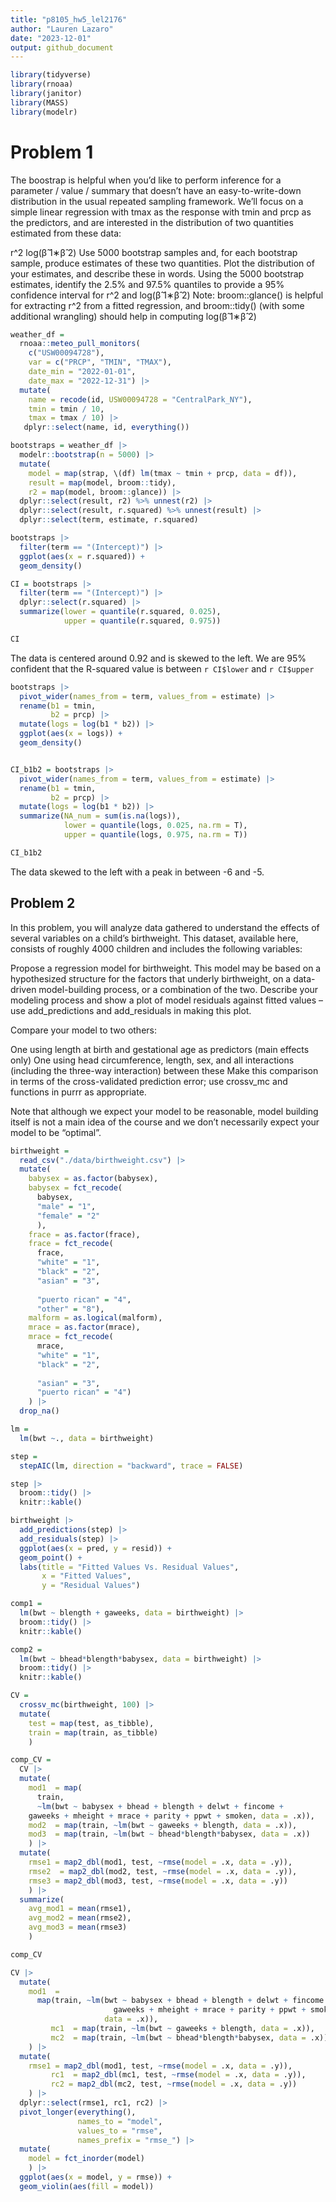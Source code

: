 ```yaml
---
title: "p8105_hw5_lel2176"
author: "Lauren Lazaro"
date: "2023-12-01"
output: github_document
---
```


```r
library(tidyverse)
library(rnoaa)
library(janitor)
library(MASS)
library(modelr)
```


# Problem 1
The boostrap is helpful when you’d like to perform inference for a parameter / value / summary that doesn’t have an easy-to-write-down distribution in the usual repeated sampling framework. We’ll focus on a simple linear regression with tmax as the response with tmin and prcp as the predictors, and are interested in the distribution of two quantities estimated from these data:

r^2
log(β̂ 1∗β̂ 2)
Use 5000 bootstrap samples and, for each bootstrap sample, produce estimates of these two quantities. Plot the distribution of your estimates, and describe these in words. Using the 5000 bootstrap estimates, identify the 2.5% and 97.5% quantiles to provide a 95% confidence interval for r^2
 and log(β̂ 1∗β̂ 2)
Note: broom::glance() is helpful for extracting r^2
 from a fitted regression, and broom::tidy() (with some additional wrangling) should help in computing log(β̂ 1∗β̂ 2)

```r
weather_df = 
  rnoaa::meteo_pull_monitors(
    c("USW00094728"),
    var = c("PRCP", "TMIN", "TMAX"), 
    date_min = "2022-01-01",
    date_max = "2022-12-31") |>
  mutate(
    name = recode(id, USW00094728 = "CentralPark_NY"),
    tmin = tmin / 10,
    tmax = tmax / 10) |>
   dplyr::select(name, id, everything())

bootstraps = weather_df |> 
  modelr::bootstrap(n = 5000) |> 
  mutate(
    model = map(strap, \(df) lm(tmax ~ tmin + prcp, data = df)),
    result = map(model, broom::tidy),
    r2 = map(model, broom::glance)) |> 
  dplyr::select(result, r2) %>% unnest(r2) |> 
  dplyr::select(result, r.squared) %>% unnest(result) |> 
  dplyr::select(term, estimate, r.squared) 

bootstraps |> 
  filter(term == "(Intercept)") |> 
  ggplot(aes(x = r.squared)) +
  geom_density()

CI = bootstraps |> 
  filter(term == "(Intercept)") |> 
  dplyr::select(r.squared) |> 
  summarize(lower = quantile(r.squared, 0.025), 
            upper = quantile(r.squared, 0.975))

CI
```

The data is centered around 0.92 and is skewed to the left. We are 95% confident that the R-squared value is between `r CI$lower` and `r CI$upper`

```r

bootstraps |> 
  pivot_wider(names_from = term, values_from = estimate) |>  
  rename(b1 = tmin, 
         b2 = prcp) |>  
  mutate(logs = log(b1 * b2)) |>  
  ggplot(aes(x = logs)) + 
  geom_density()


CI_b1b2 = bootstraps |> 
  pivot_wider(names_from = term, values_from = estimate) |>  
  rename(b1 = tmin, 
         b2 = prcp) |>  
  mutate(logs = log(b1 * b2)) |> 
  summarize(NA_num = sum(is.na(logs)),
            lower = quantile(logs, 0.025, na.rm = T), 
            upper = quantile(logs, 0.975, na.rm = T))

CI_b1b2
```

The data skewed to the left with a peak in between -6 and -5.


## Problem 2

In this problem, you will analyze data gathered to understand the effects of several variables on a child’s birthweight. This dataset, available here, consists of roughly 4000 children and includes the following variables:

Propose a regression model for birthweight. This model may be based on a hypothesized structure for the factors that underly birthweight, on a data-driven model-building process, or a combination of the two. Describe your modeling process and show a plot of model residuals against fitted values – use add_predictions and add_residuals in making this plot.

Compare your model to two others:

One using length at birth and gestational age as predictors (main effects only)
One using head circumference, length, sex, and all interactions (including the three-way interaction) between these
Make this comparison in terms of the cross-validated prediction error; use crossv_mc and functions in purrr as appropriate.

Note that although we expect your model to be reasonable, model building itself is not a main idea of the course and we don’t necessarily expect your model to be “optimal”.

```r
birthweight =
  read_csv("./data/birthweight.csv") |> 
  mutate(
    babysex = as.factor(babysex),
    babysex = fct_recode(
      babysex, 
      "male" = "1", 
      "female" = "2"
      ),
    frace = as.factor(frace),
    frace = fct_recode(
      frace, 
      "white" = "1", 
      "black" = "2", 
      "asian" = "3", 
                       
      "puerto rican" = "4", 
      "other" = "8"),
    malform = as.logical(malform),
    mrace = as.factor(mrace),
    mrace = fct_recode(
      mrace, 
      "white" = "1", 
      "black" = "2", 
                       
      "asian" = "3", 
      "puerto rican" = "4")
    ) |> 
  drop_na()

lm =
  lm(bwt ~., data = birthweight)

step =
  stepAIC(lm, direction = "backward", trace = FALSE)

step |> 
  broom::tidy() |> 
  knitr::kable()

birthweight |>  
  add_predictions(step) |>  
  add_residuals(step) |>  
  ggplot(aes(x = pred, y = resid)) + 
  geom_point() +
  labs(title = "Fitted Values Vs. Residual Values", 
       x = "Fitted Values",
       y = "Residual Values")

comp1 =
  lm(bwt ~ blength + gaweeks, data = birthweight) |> 
  broom::tidy() |> 
  knitr::kable()

comp2 =
  lm(bwt ~ bhead*blength*babysex, data = birthweight) |> 
  broom::tidy() |> 
  knitr::kable()

CV =
  crossv_mc(birthweight, 100) |> 
  mutate(
    test = map(test, as_tibble),
    train = map(train, as_tibble) 
    )

comp_CV =
  CV |>  
  mutate(
    mod1  = map(
      train, 
      ~lm(bwt ~ babysex + bhead + blength + delwt + fincome + 
    gaweeks + mheight + mrace + parity + ppwt + smoken, data = .x)),
    mod2  = map(train, ~lm(bwt ~ gaweeks + blength, data = .x)),
    mod3  = map(train, ~lm(bwt ~ bhead*blength*babysex, data = .x))
    ) |>  
  mutate(
    rmse1 = map2_dbl(mod1, test, ~rmse(model = .x, data = .y)),
    rmse2  = map2_dbl(mod2, test, ~rmse(model = .x, data = .y)),
    rmse3 = map2_dbl(mod3, test, ~rmse(model = .x, data = .y))
    ) |>  
  summarize(
    avg_mod1 = mean(rmse1),
    avg_mod2 = mean(rmse2),
    avg_mod3 = mean(rmse3)
    )

comp_CV

CV |>  
  mutate(
    mod1  = 
      map(train, ~lm(bwt ~ babysex + bhead + blength + delwt + fincome + 
                       gaweeks + mheight + mrace + parity + ppwt + smoken, 
                     data = .x)),
         mc1  = map(train, ~lm(bwt ~ gaweeks + blength, data = .x)),
         mc2  = map(train, ~lm(bwt ~ bhead*blength*babysex, data = .x))
    ) |>  
  mutate(
    rmse1 = map2_dbl(mod1, test, ~rmse(model = .x, data = .y)),
         rc1  = map2_dbl(mc1, test, ~rmse(model = .x, data = .y)),
         rc2 = map2_dbl(mc2, test, ~rmse(model = .x, data = .y))
    ) |> 
  dplyr::select(rmse1, rc1, rc2) |>   
  pivot_longer(everything(),
               names_to = "model", 
               values_to = "rmse",
               names_prefix = "rmse_") |> 
  mutate(
    model = fct_inorder(model)
    ) |>  
  ggplot(aes(x = model, y = rmse)) + 
  geom_violin(aes(fill = model))
```
